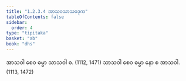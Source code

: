 ```yaml
---
title: "1.2.3.4 အာသဝသာသဝဒုက"
tableOfContents: false
sidebar:
  order: 4
type: "tipitaka"
basket: "ab"
book: "dhs"
---
```



<DynamicBreadcrumb />

<Division number="39" book="dhs" e="ch" v="29" p="7">

<Paragraph number="103" book="dhs">
အာသဝါ စေဝ ဓမ္မာ သာသဝါ စ. (<Emphasis>1112, 1471</Emphasis>)
</Paragraph>

<Paragraph number="104" book="dhs">
သာသဝါ စေဝ ဓမ္မာ နော စ အာသဝါ. (<Emphasis>1113, 1472</Emphasis>)
</Paragraph>
</Division>